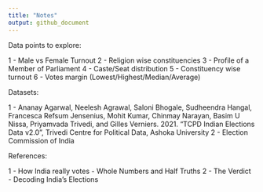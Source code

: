 ```yaml
---
title: "Notes"
output: github_document
---
```


Data points to explore:

1 - Male vs Female Turnout
2 - Religion wise constituencies
3 - Profile of a Member of Parliament
4 - Caste/Seat distribution
5 - Constituency wise turnout
6 - Votes margin (Lowest/Highest/Median/Average)

Datasets:

1 - Ananay Agarwal, Neelesh Agrawal, Saloni Bhogale,
Sudheendra Hangal, Francesca Refsum Jensenius, Mohit Kumar, Chinmay
Narayan, Basim U Nissa, Priyamvada Trivedi, and Gilles Verniers. 2021.
“TCPD Indian Elections Data v2.0", Trivedi Centre for Political Data,
Ashoka University
2 - Election Commission of India

 
References:

1 - How India really votes - Whole Numbers and Half Truths
2 - The Verdict - Decoding India's Elections
